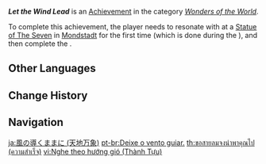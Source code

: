 {{About|the achievement for obtaining the power of Anemo|other topics with this name|Let the Wind Lead (Disambiguation)}}
{{Achievement Infobox
|title        = Let the Wind Lead
|id           = 84004
|order id     = 4005
|category     = Wonders of the World
|description  = Obtain the power of [[Anemo]].
|requirements = Complete ''[[Unexpected Power]]''.
|primogems    = 5
|tracking     = 
|hidden       = 1
|type         = Quest
|topic        = Statue of The Seven
|quest        = The Outlander Who Caught the Wind
}}
'''''Let the Wind Lead''''' is an [[Achievement]] in the category ''[[Wonders of the World]]''.

To complete this achievement, the player needs to resonate with {{Anemo}} at a [[Statue of The Seven]] in [[Mondstadt]] for the first time (which is done during the {{Quest|Bird's Eye View}}), and then complete the {{Quest|Unexpected Power}}.
<!--
==Trivia==

==Video Guides==
{{EVT
|video1   = 
|caption1 = 
}}
-->
==Other Languages==
{{Other Languages
|en      = Let the Wind Lead
|zhs     = 听凭风引
|zhs_rm  = Tīngpíng Fēng Yǐn
|zht     = 聽憑風引
|zht_rm  = Tīngpíng Fēng Yǐn
|zh_tl   = 
|ja      = 風の導くままに
|ja_rm   = Kaze no Michibiku Mama ni
|ja_tl   = As The Wind Guides
|ko      = 바람의 인도
|ko_rm   = Baram-ui Indo
|ko_tl   = Guidance of Wind
|es      = Que el viento nos guíe
|es_tl   = May the Wind Guide Us
|fr      = Que le vent vous guide
|fr_tl   = May the Wind Guide You
|ru      = Да направит тебя ветер
|ru_tl   = Let the Wind Lead You
|th      = ขอสายลมจงนำพาคุณไป
|th_rm   = 
|th_tl   = 
|vi      = Nghe theo hướng gió
|vi_tl   = 
|de      = Führung des Windes
|de_tl   = Guidance of the Wind
|id      = Biarkan Angin Memandu
|id_tl   = Let the Wind Lead
|pt      = Deixe o vento guiar.
|pt_tl   = 
|tr      = Rüzgar Rehberin Olsun
|tr_tl   = Let the Wind Be Your Guide
|it      = Lasciati guidare dal vento
|it_tl   = 
}}

==Change History==
{{Change History|1.0}}

==Navigation==
{{Achievement Navbox|Wonders of the World|Quest}}

[[ja:風の導くままに (天地万象)]]
[[pt-br:Deixe o vento guiar.]]
[[th:ขอสายลมจงนำพาคุณไป (ความสำเร็จ)]]
[[vi:Nghe theo hướng gió (Thành Tựu)]]